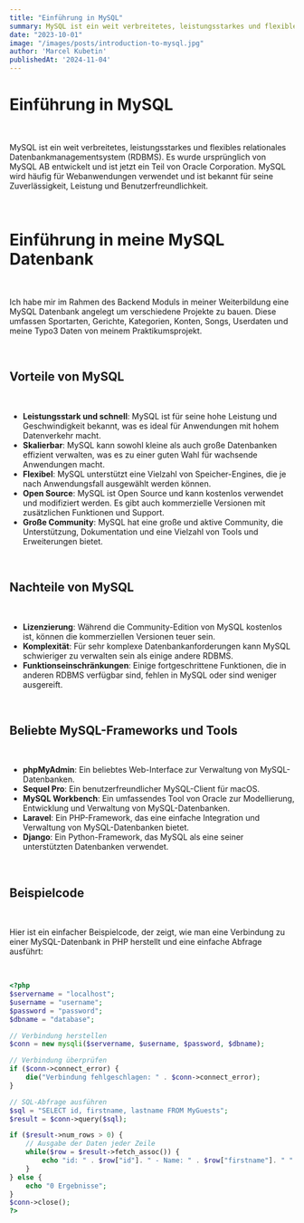 ```yaml
---
title: "Einführung in MySQL"
summary: MySQL ist ein weit verbreitetes, leistungsstarkes und flexibles relationales Datenbankmanagementsystem (RDBMS).
date: "2023-10-01"
image: "/images/posts/introduction-to-mysql.jpg"
author: 'Marcel Kubetin'
publishedAt: '2024-11-04'
---
```


# Einführung in MySQL

<br />

MySQL ist ein weit verbreitetes, leistungsstarkes und flexibles relationales Datenbankmanagementsystem (RDBMS). Es wurde ursprünglich von MySQL AB entwickelt und ist jetzt ein Teil von Oracle Corporation. MySQL wird häufig für Webanwendungen verwendet und ist bekannt für seine Zuverlässigkeit, Leistung und Benutzerfreundlichkeit.

<br />

# Einführung in meine MySQL Datenbank

<br />

Ich habe mir im Rahmen des Backend Moduls in meiner Weiterbildung eine MySQL Datenbank angelegt um verschiedene Projekte zu bauen. Diese umfassen Sportarten, Gerichte, Kategorien, Konten, Songs, Userdaten und meine Typo3 Daten von meinem Praktikumsprojekt. 

<br />

## Vorteile von MySQL

<br />

- **Leistungsstark und schnell**: MySQL ist für seine hohe Leistung und Geschwindigkeit bekannt, was es ideal für Anwendungen mit hohem Datenverkehr macht.
- **Skalierbar**: MySQL kann sowohl kleine als auch große Datenbanken effizient verwalten, was es zu einer guten Wahl für wachsende Anwendungen macht.
- **Flexibel**: MySQL unterstützt eine Vielzahl von Speicher-Engines, die je nach Anwendungsfall ausgewählt werden können.
- **Open Source**: MySQL ist Open Source und kann kostenlos verwendet und modifiziert werden. Es gibt auch kommerzielle Versionen mit zusätzlichen Funktionen und Support.
- **Große Community**: MySQL hat eine große und aktive Community, die Unterstützung, Dokumentation und eine Vielzahl von Tools und Erweiterungen bietet.

<br />

## Nachteile von MySQL

<br />

- **Lizenzierung**: Während die Community-Edition von MySQL kostenlos ist, können die kommerziellen Versionen teuer sein.
- **Komplexität**: Für sehr komplexe Datenbankanforderungen kann MySQL schwieriger zu verwalten sein als einige andere RDBMS.
- **Funktionseinschränkungen**: Einige fortgeschrittene Funktionen, die in anderen RDBMS verfügbar sind, fehlen in MySQL oder sind weniger ausgereift.

<br />

## Beliebte MySQL-Frameworks und Tools

<br />

- **phpMyAdmin**: Ein beliebtes Web-Interface zur Verwaltung von MySQL-Datenbanken.
- **Sequel Pro**: Ein benutzerfreundlicher MySQL-Client für macOS.
- **MySQL Workbench**: Ein umfassendes Tool von Oracle zur Modellierung, Entwicklung und Verwaltung von MySQL-Datenbanken.
- **Laravel**: Ein PHP-Framework, das eine einfache Integration und Verwaltung von MySQL-Datenbanken bietet.
- **Django**: Ein Python-Framework, das MySQL als eine seiner unterstützten Datenbanken verwendet.

<br />

## Beispielcode

<br />

Hier ist ein einfacher Beispielcode, der zeigt, wie man eine Verbindung zu einer MySQL-Datenbank in PHP herstellt und eine einfache Abfrage ausführt:

<br />

```php
<?php
$servername = "localhost";
$username = "username";
$password = "password";
$dbname = "database";

// Verbindung herstellen
$conn = new mysqli($servername, $username, $password, $dbname);

// Verbindung überprüfen
if ($conn->connect_error) {
    die("Verbindung fehlgeschlagen: " . $conn->connect_error);
}

// SQL-Abfrage ausführen
$sql = "SELECT id, firstname, lastname FROM MyGuests";
$result = $conn->query($sql);

if ($result->num_rows > 0) {
    // Ausgabe der Daten jeder Zeile
    while($row = $result->fetch_assoc()) {
        echo "id: " . $row["id"]. " - Name: " . $row["firstname"]. " " . $row["lastname"]. "<br>";
    }
} else {
    echo "0 Ergebnisse";
}
$conn->close();
?>